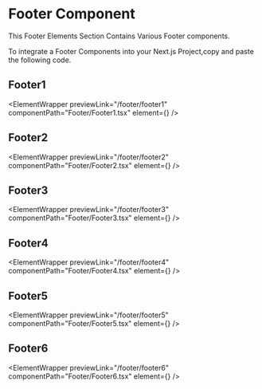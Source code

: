 
# Footer Component

This Footer Elements Section Contains Various Footer components.

To integrate a Footer Components into your Next.js Project,copy and paste the following code.

## Footer1

<ElementWrapper
  previewLink="/footer/footer1"
  componentPath="Footer/Footer1.tsx"
  element={<Footer1 />}
/>

## Footer2

<ElementWrapper
  previewLink="/footer/footer2"
  componentPath="Footer/Footer2.tsx"
  element={<Footer2 />}
/>

## Footer3

<ElementWrapper
  previewLink="/footer/footer3"
  componentPath="Footer/Footer3.tsx"
  element={<Footer3 />}
/>

## Footer4

<ElementWrapper
  previewLink="/footer/footer4"
  componentPath="Footer/Footer4.tsx"
  element={<Footer4 />}
/>

## Footer5

<ElementWrapper
  previewLink="/footer/footer5"
  componentPath="Footer/Footer5.tsx"
  element={<Footer5 />}
/>


## Footer6

<ElementWrapper
  previewLink="/footer/footer6"
  componentPath="Footer/Footer6.tsx"
  element={<Footer6 />}
/>
